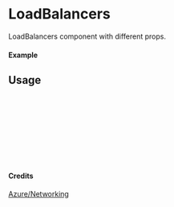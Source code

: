 
<Meta of={LoadBalancers} title="Azure/Networking/LoadBalancers" />

# LoadBalancers

LoadBalancers component with different props.

#### Example

<Canvas of={LoadBalancers.Primary} />

## Usage

```ts
import { LoadBalancers } from "yadl-ui";

const Example = () => {
  return (
      <LoadBalancers />
  );
};

export default Example;
```

#### Credits
[Azure/Networking](https://learn.microsoft.com/en-us/azure/architecture/icons/)
